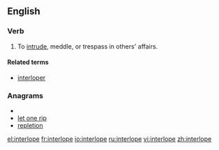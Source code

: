 ==English==
===Verb===
{{en-verb|interlopes|interloping|interloped|interloped}}

#To [[intrude]], meddle, or trespass in others' affairs.

====Related terms====
*[[interloper]]

===Anagrams===
* {{alphagram|eeilnoprt}}
* [[let one rip#English|let one rip]]
* [[repletion#English|repletion]]

[[el:interlope]]
[[fr:interlope]]
[[io:interlope]]
[[ru:interlope]]
[[vi:interlope]]
[[zh:interlope]]